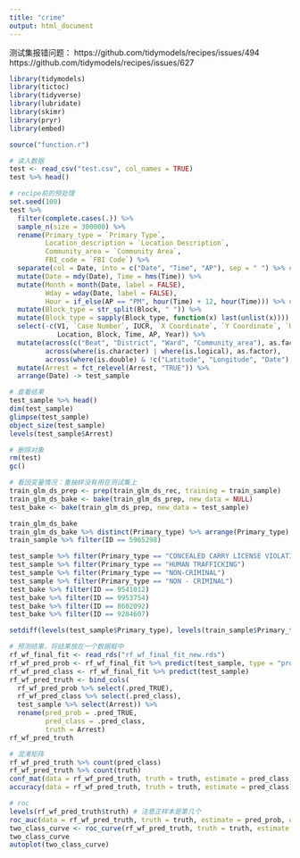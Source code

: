 ---
title: "crime"
output: html_document
---

测试集报错问题：
https://github.com/tidymodels/recipes/issues/494
https://github.com/tidymodels/recipes/issues/627


```{r, message=FALSE}
library(tidymodels)
library(tictoc)
library(tidyverse)
library(lubridate)
library(skimr)
library(pryr)
library(embed)
```


```{r}
source("function.r")
```


```{r, message=FALSE}
# 读入数据
test <- read_csv("test.csv", col_names = TRUE)
test %>% head()
```


```{r}
# recipe前的预处理
set.seed(100)
test %>% 
  filter(complete.cases(.)) %>% 
  sample_n(size = 300000) %>% 
  rename(Primary_type = `Primary Type`, 
         Location_description = `Location Description`, 
         Community_area = `Community Area`,
         FBI_code = `FBI Code`) %>%
  separate(col = Date, into = c("Date", "Time", "AP"), sep = " ") %>% # 复杂处理放到recipe外处理
  mutate(Date = mdy(Date), Time = hms(Time)) %>% 
  mutate(Month = month(Date, label = FALSE),
         Wday = wday(Date, label = FALSE),
         Hour = if_else(AP == "PM", hour(Time) + 12, hour(Time))) %>% # recipe没有关于time的处理工具
  mutate(Block_type = str_split(Block, " ")) %>% 
  mutate(Block_type = sapply(Block_type, function(x) last(unlist(x)))) %>% 
  select(-c(V1, `Case Number`, IUCR, `X Coordinate`, `Y Coordinate`, `Updated On`, 
            Location, Block, Time, AP, Year)) %>% 
  mutate(across(c("Beat", "District", "Ward", "Community_area"), as.factor),
         across(where(is.character) | where(is.logical), as.factor),
         across(where(is.double) & !c("Latitude", "Longitude", "Date"), as.integer)) %>% 
  mutate(Arrest = fct_relevel(Arrest, "TRUE")) %>% 
  arrange(Date) -> test_sample

# 查看结果
test_sample %>% head()
dim(test_sample)
glimpse(test_sample)
object_size(test_sample)
levels(test_sample$Arrest)

# 删除对象
rm(test)
gc()
```

```{r}
# 看因变量情况：重抽样没有用在测试集上
train_glm_ds_prep <- prep(train_glm_ds_rec, training = train_sample)
train_glm_ds_bake <- bake(train_glm_ds_prep, new_data = NULL)
test_bake <- bake(train_glm_ds_prep, new_data = test_sample)
```


```{r}
train_glm_ds_bake
train_glm_ds_bake %>% distinct(Primary_type) %>% arrange(Primary_type)
train_sample %>% filter(ID == 5965298)
```


```{r}
test_sample %>% filter(Primary_type == "CONCEALED CARRY LICENSE VIOLATION")
test_sample %>% filter(Primary_type == "HUMAN TRAFFICKING")
test_sample %>% filter(Primary_type == "NON-CRIMINAL")
test_sample %>% filter(Primary_type == "NON - CRIMINAL")
test_bake %>% filter(ID == 9541012)
test_bake %>% filter(ID == 9953754)
test_bake %>% filter(ID == 8602092)
test_bake %>% filter(ID == 9284607)
```



```{r}
setdiff(levels(test_sample$Primary_type), levels(train_sample$Primary_type))
```


```{r}
# 预测结果，将结果放在一个数据框中
rf_wf_final_fit <- read_rds("rf_wf_final_fit_new.rds")
rf_wf_pred_prob <- rf_wf_final_fit %>% predict(test_sample, type = "prob") # 预测概率
rf_wf_pred_class <- rf_wf_final_fit %>% predict(test_sample)               # 预测类别
rf_wf_pred_truth <- bind_cols(
  rf_wf_pred_prob %>% select(.pred_TRUE), 
  rf_wf_pred_class %>% select(.pred_class),
  test_sample %>% select(Arrest)) %>% 
  rename(pred_prob = .pred_TRUE, 
         pred_class = .pred_class, 
         truth = Arrest)
rf_wf_pred_truth
```


```{r}
# 混淆矩阵
rf_wf_pred_truth %>% count(pred_class)
rf_wf_pred_truth %>% count(truth)
conf_mat(data = rf_wf_pred_truth, truth = truth, estimate = pred_class)
accuracy(data = rf_wf_pred_truth, truth = truth, estimate = pred_class)
```


```{r}
# roc
levels(rf_wf_pred_truth$truth) # 注意正样本是第几个
roc_auc(data = rf_wf_pred_truth, truth = truth, estimate = pred_prob, event_level = "first")
two_class_curve <- roc_curve(rf_wf_pred_truth, truth = truth, estimate = pred_prob, event_level = "first")
two_class_curve
autoplot(two_class_curve)
```


